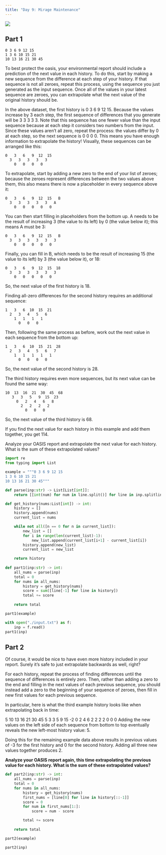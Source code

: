 ```yaml
---
title: "Day 9: Mirage Maintenance"
---
```


![](https://upload.wikimedia.org/wikipedia/commons/d/d4/PSM_V05_D047_Mirage_of_the_desert.jpg)

## Part 1
```
0 3 6 9 12 15
1 3 6 10 15 21
10 13 16 21 30 45
```
To best protect the oasis, your environmental report should include a prediction of the next value in each history. To do this, start by making a new sequence from the difference at each step of your history. If that sequence is not all zeroes, repeat this process, using the sequence you just generated as the input sequence. Once all of the values in your latest sequence are zeroes, you can extrapolate what the next value of the original history should be.

In the above dataset, the first history is 0 3 6 9 12 15. Because the values increase by 3 each step, the first sequence of differences that you generate will be 3 3 3 3 3. Note that this sequence has one fewer value than the input sequence because at each step it considers two numbers from the input. Since these values aren't all zero, repeat the process: the values differ by 0 at each step, so the next sequence is 0 0 0 0. This means you have enough information to extrapolate the history! Visually, these sequences can be arranged like this:
```
0   3   6   9  12  15
  3   3   3   3   3
    0   0   0   0
```
To extrapolate, start by adding a new zero to the end of your list of zeroes; because the zeroes represent differences between the two values above them, this also means there is now a placeholder in every sequence above it:
```
0   3   6   9  12  15   B
  3   3   3   3   3   A
    0   0   0   0   0
```
You can then start filling in placeholders from the bottom up. A needs to be the result of increasing 3 (the value to its left) by 0 (the value below it); this means A must be 3:
```
0   3   6   9  12  15   B
  3   3   3   3   3   3
    0   0   0   0   0
```
Finally, you can fill in B, which needs to be the result of increasing 15 (the value to its left) by 3 (the value below it), or 18:
```
0   3   6   9  12  15  18
  3   3   3   3   3   3
    0   0   0   0   0
```
So, the next value of the first history is 18.

Finding all-zero differences for the second history requires an additional sequence:
```
1   3   6  10  15  21
  2   3   4   5   6
    1   1   1   1
      0   0   0
```
Then, following the same process as before, work out the next value in each sequence from the bottom up:
```
1   3   6  10  15  21  28
  2   3   4   5   6   7
    1   1   1   1   1
      0   0   0   0
```
So, the next value of the second history is 28.

The third history requires even more sequences, but its next value can be found the same way:
```
10  13  16  21  30  45  68
   3   3   5   9  15  23
     0   2   4   6   8
       2   2   2   2
         0   0   0
```
So, the next value of the third history is 68.

If you find the next value for each history in this example and add them together, you get 114.

Analyze your OASIS report and extrapolate the next value for each history. What is the sum of these extrapolated values?

```python
import re
from typing import List

example = """0 3 6 9 12 15
1 3 6 10 15 21
10 13 16 21 30 45"""

def parse(inp:str) -> List[List[int]]:
    return [[int(num) for num in line.split()] for line in inp.splitlines()]

def get_history(nums:List[int]) -> int:
    history = []
    history.append(nums)
    current_list = nums

    while not all([n == 0 for n in current_list]):
        new_list = []
        for i in range(len(current_list)-1):
            new_list.append(current_list[i+1] - current_list[i])
        history.append(new_list)
        current_list = new_list

    return history
    
def part1(inp:str) -> int:
    all_nums = parse(inp)
    total = 0
    for nums in all_nums:
        history = get_history(nums)
        score = sum([line[-1] for line in history])
        total += score
    
    return total

part1(example)
```


```python
with open("./input.txt") as f:
    inp = f.read()
part1(inp)
```

## Part 2
Of course, it would be nice to have even more history included in your report. Surely it's safe to just extrapolate backwards as well, right?

For each history, repeat the process of finding differences until the sequence of differences is entirely zero. Then, rather than adding a zero to the end and filling in the next values of each previous sequence, you should instead add a zero to the beginning of your sequence of zeroes, then fill in new first values for each previous sequence.

In particular, here is what the third example history looks like when extrapolating back in time:

5  10  13  16  21  30  45
  5   3   3   5   9  15
   -2   0   2   4   6
      2   2   2   2
        0   0   0
Adding the new values on the left side of each sequence from bottom to top eventually reveals the new left-most history value: 5.

Doing this for the remaining example data above results in previous values of -3 for the first history and 0 for the second history. Adding all three new values together produces 2.

**Analyze your OASIS report again, this time extrapolating the previous value for each history. What is the sum of these extrapolated values?**


```python
def part2(inp:str) -> int:
    all_nums = parse(inp)
    total = 0
    for nums in all_nums:
        history = get_history(nums)
        first_nums = [line[0] for line in history[::-1]]
        score = 0
        for num in first_nums[1:]:
            score = num - score

        total += score
    
    return total

part2(example)
```


```python
part2(inp)
```